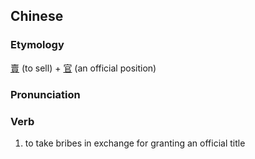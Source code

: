 {{also|卖官}}
==Chinese==
{{zh-forms|s=卖官}}

===Etymology===
[[賣]] (to sell) + [[官]] (an official position)

===Pronunciation===
{{zh-pron
|m=màiguān
|cat=v
}}

===Verb===
{{zh-verb}}

# {{lb|zh|archaic}} to take bribes in exchange for granting an official title